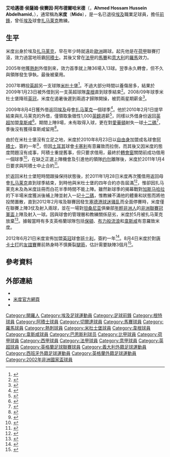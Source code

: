 {{noteta|G1=足球|G2=uefa|G3=EPL|G4=FAcup|G5=laliga
|T=zh-hans:米多;zh-hk:米度;zh-tw:米多;
|1=zh-hans:米多;zh-hk:米度;zh-tw:米多;
|2=zh-hans:侯萨姆;zh-hk:賀森;zh-tw:侯薩姆;
|3=zh-hans:马丁斯;zh-hk:馬田斯;zh-tw:馬丁斯;
|4=zh-hans:扎马莱克;zh-hk:薩馬雷克;zh-tw:扎馬雷克;
|5=zh-hans:约尔;zh-hk:祖爾;
}}
{{Football player infobox
| playername          = 米度<br />''Mido''
| image          = Mido 18-10-2008 1.jpg
| image_size     = 200px
| fullname       = Ahmed Hossam Hussein Abdelhamid<ref name="Mido">{{Cite web
| title = Mido
| url = https://int.soccerway.com/players/ahmed-abdelhamid-hossam/4464/
| publisher = Soccerway
| access-date = 17 September 2012
| archive-date = 2020-08-03
| archive-url = https://web.archive.org/web/20200803221833/https://int.soccerway.com/players/ahmed-abdelhamid-hossam/4464/
| dead-url = no
}}</ref>
| nickname            = ''Mido'' ميدو
| height         = 1.88 m<ref name="Mido"/>
| birth_date     = {{birth date and age|1983|2|23|df=y}}<ref name="Mido"/>
| cityofbirth         = [[開羅|開羅]]
| countryofbirth      = [[埃及|埃及]]
| currentclub         = 
| clubnumber          = 
| position            = [[前鋒_(足球)|前鋒]] 
| youthyears1    = 1990–1999
| youthclubs1    = [[扎马莱克体育俱乐部|扎马莱克]]
| years1         = 1999–2000
| years2         = 2000–2001
| years3         = 2001–2003
| years4         = 2003
| years5         = 2003–2004
| years6         = 2004–2006
| years7         = 2005–2006
| years8         = 2006–2007
| years9         = 2007–2010
| years10        = 2009
| years11        = 2009–2010
| years12        = 2010
| years13        = 2010
| years14        = 2011–2012
| years15        = 2012–2013
| clubs1         = [[扎马莱克体育俱乐部|扎马莱克]]
| clubs2         = [[皇家根特體育會|根特]]
| clubs3         = [[阿贾克斯足球俱乐部|阿積士]]
| clubs4         = → [[皇家維戈塞爾塔俱樂部|塞爾塔]] (外借)
| clubs5         = [[馬賽足球俱樂部|馬賽]]
| clubs6         = [[羅馬體育俱樂部|羅馬]]
| clubs7         = → [[托特纳姆热刺足球俱乐部|热刺]] (外借)
| clubs8         = [[托特纳姆热刺足球俱乐部|热刺]]
| clubs9         = [[米德尔斯堡足球俱乐部|米德尔斯堡]]
| clubs10        = → [[威根竞技足球俱乐部|韋根]] (外借)
| clubs11        = → [[扎马莱克体育俱乐部|扎马莱克]] (外借)
| clubs12        = → [[西汉姆联足球俱乐部|韋斯咸]] (外借)
| clubs13        = → [[阿贾克斯足球俱乐部|阿積士]] (外借)
| clubs14        = [[扎马莱克体育俱乐部|扎马莱克]]
| clubs15        = [[巴恩斯利足球俱乐部|班士利]]
| caps1          = 4
| caps2          = 21
| caps3          = 40
| caps4          = 8
| caps5          = 22
| caps6          = 8
| caps7          = 36
| caps8          = 12
| caps9          = 25
| caps10         = 12
| caps11         = 15
| caps12         = 9
| caps13         = 5
| caps14         = 3
| caps15         = 1
| goals1         = 3
| goals2         = 11
| goals3         = 21
| goals4         = 4
| goals5         = 7
| goals6         = 0
| goals7         = 13
| goals8         = 1
| goals9         = 6
| goals10        = 2
| goals11        = 1
| goals12        = 0
| goals13        = 2
| goals14        = 2
| goals15        = 0
| totalcaps      = 221
| totalgoals     = 73
| nationalyears1 = 1999–2001
| nationalyears2 = 2001–2009
| nationalteam1  = 埃及U20
| nationalteam2  = [[埃及國家足球隊|埃及]]
| nationalcaps1  = 13
| nationalcaps2  = 51
| nationalgoals1 = 0
| nationalgoals2 = 20
| manageryears1 = 2014 | managerclubs1 = [[扎马莱克体育俱乐部|扎马莱克]]
| manageryears2 = 2014–2015 | managerclubs2 = [[扎马莱克体育俱乐部|扎马莱克]]青年軍 (足球總監)
| manageryears3 = 2015 | managerclubs3 = [[伊斯梅利体育俱乐部|伊斯梅利]]
| manageryears4 = 2016 | managerclubs4 = [[扎马莱克体育俱乐部|扎马莱克]]
| pcupdate            = 2013年1月21日
| ntupdate            = 2012年8月12日
}}
'''艾哈邁德·侯薩姆·侯賽因·阿布德爾哈米德'''（{{lang-ar|'''احمد حسام حسين عبد الحميد'''}}，'''Ahmed Hossam Hussein Abdelhamid'''，{{bd|1983年|2月23日|catidx=Mido}}），通常稱為'''米度'''（'''Mido'''），是一名已退役[[埃及|埃及]]職業足球員，擔任[[前鋒_(足球)|前鋒]]，曾任[[埃及|埃及]]球會[[扎马莱克体育俱乐部|扎马莱克]]教練。

== 生平 ==
米度出身於埃及[[扎马莱克体育俱乐部|扎马莱克]]，早在年少時就遠赴[[歐洲|歐洲]]踢球。起先他是在[[荷甲|荷甲]]聯賽打滾，效力過當地班霸[[阿積士|阿積士]]。其後又曾在[[法甲|法甲]]的[[馬賽足球俱樂部|馬賽]]和[[意大利|意大利]]的[[羅馬足球俱樂部|羅馬]]效力。

2005年他獲[[熱刺|熱刺]]外借到來，效力首季就上陣36場入13球。翌季永久轉會，但不久與領隊發生爭執，最後被棄用。

2007年轉投[[英超|英超]]另一支球隊[[米杜士堡足球會|米杜士堡]]<ref name="MIDO">{{cite news
| title = MIDO
| url = http://www.footballdatabase.com/index.php?page=player&Id=738&b=true&pn=Hossam_Hussein_Abdelamid_Ahmed
| publisher = footballdatabase
| accessdate = 2007-08-18
| archive-date = 2019-12-07
| archive-url = https://web.archive.org/web/20191207182618/https://footballdatabase.com/index.php?page=player&Id=738&b=true&pn=Hossam_Hussein_Abdelamid_Ahmed
| dead-url = no
}}</ref>。不過大部分時間以養傷居多，結果於2009年1月23日被外借到另一支英超球隊[[威根竞技足球俱乐部|韋根]]直到球季結束<ref>{{cite news
| title = Wigan sign striker Mido on loan
| url = http://news.bbc.co.uk/sport2/hi/football/teams/w/wigan_athletic/7847669.stm
| publisher = [[BBC|BBC]] Sport
| date = 2009-01-23
| accessdate = 2009-01-24
| archive-date = 2019-09-17
| archive-url = https://web.archive.org/web/20190917142447/http://news.bbc.co.uk/sport2/hi/football/teams/w/wigan_athletic/7847669.stm
| dead-url = no
}}</ref>。2008/09年球季米杜士堡降班[[英冠|英冠]]，米度在遏暑後遲到兩週才歸隊開操，被罰兩星期薪金<ref>{{cite news
| title = Mido back in training with Boro
| url = http://news.bbc.co.uk/sport2/hi/football/africa/8159150.stm
| publisher = [[BBC|BBC]] Sport
| date = 2009-07-21
| accessdate = 2009-08-04
| archive-date = 2019-09-28
| archive-url = https://web.archive.org/web/20190928145844/http://news.bbc.co.uk/sport2/hi/football/africa/8159150.stm
| dead-url = no
}}</ref>。

2009年8月4日獲外借返回[[埃及|埃及]]母會[[扎马莱克体育俱乐部|扎马莱克]]一個球季<ref>{{cite news
| title = Mido completes move back to Egypt
| url = http://news.bbc.co.uk/sport2/hi/football/teams/m/middlesbrough/8169292.stm
| publisher = [[BBC|BBC]] Sport
| date = 2009-08-04
| accessdate = 2009-08-04
| archive-date = 2020-11-09
| archive-url = https://web.archive.org/web/20201109022240/http://news.bbc.co.uk/sport2/hi/football/teams/m/middlesbrough/8169292.stm
| dead-url = no
}}</ref>。他於2010年2月1日提早結束與扎马莱克的外借，僅領取象徵性1,000[[英鎊|英鎊]]週薪<ref>{{cite news |language=en |url=http://www.thisislondon.co.uk/standard-sport/football/article-23801702-mido-to-be-paid-just-pound-1000-per-week-as-he-bids-to-lift-west-ham.do |title=Mido to be paid just £1,000 per week as he bids to lift West Ham |publisher=''thisislondon.co.uk'' |date=2010-02-02 |accessdate=2010-08-24 |deadurl=yes |archiveurl=https://web.archive.org/web/20100531163647/http://www.thisislondon.co.uk/standard-sport/football/article-23801702-mido-to-be-paid-just-pound-1000-per-week-as-he-bids-to-lift-west-ham.do |archivedate=2010-05-31 }}</ref>，同樣以外借身份返回[[英超|英超]]加盟[[西汉姆联足球俱乐部|韋斯咸]]<ref>{{cite news |language=en |url=http://news.bbc.co.uk/sport2/hi/football/teams/w/west_ham_utd/8492106.stm |title=Mido & Ilan join West Ham on loan |publisher=[[BBC|BBC]] Sport |date=2010-02-01 |accessdate=2010-08-24 |archive-date=2019-09-25 |archive-url=https://web.archive.org/web/20190925004909/http://news.bbc.co.uk/sport2/hi/football/teams/w/west_ham_utd/8492106.stm |dead-url=no }}</ref>。期間上陣9場，未有取得入球，更在對[[埃弗顿足球俱乐部|愛華頓]]射失一球[[十二碼|十二碼]]<ref>{{cite news |language=en |url=http://news.bbc.co.uk/sport2/hi/football/eng_prem/8597527.stm |title=Everton 2-2 West Ham |publisher=[[BBC|BBC]] Sport |date=2010-04-04 |accessdate=2010-08-24 |archive-date=2020-11-12 |archive-url=https://web.archive.org/web/20201112035624/http://news.bbc.co.uk/sport2/hi/football/eng_prem/8597527.stm |dead-url=no }}</ref>，季後沒有獲得韋斯咸留用<ref>{{cite news |language=en |url=http://www.whufc.com/articles/20100602/manager-announcement-due_2236884_2054050 |title=Manager announcement due |publisher=[[西汉姆联足球俱乐部|''whufc.com'']] |date=2010-06-02 |accessdate=2010-06-24 |deadurl=yes |archiveurl=https://web.archive.org/web/20100707010556/http://www.whufc.com/articles/20100602/manager-announcement-due_2236884_2054050 |archivedate=2010-07-07 }}</ref>。

由於在米杜士堡沒有立足之地，米度於2010年8月23日以[[自由球員|自由身]]加盟成名球會[[阿贾克斯足球俱乐部|阿積士]]，簽約一年<ref>{{cite news |language=en |url=http://news.bbc.co.uk/sport2/hi/football/africa/8938049.stm |title=Egyptian striker Mido returns to Ajax |publisher=[[BBC|BBC]] Sport |date=2010-08-23 |accessdate=2010-08-24 |archive-date=2019-09-15 |archive-url=https://web.archive.org/web/20190915115005/http://news.bbc.co.uk/sport2/hi/football/africa/8938049.stm |dead-url=no }}</ref>，但因[[土耳其|土耳其]]球會[[卡塞利體育會|卡塞利]]有意羅致而拉倒，而其後又因米度的態度問題沒有成事，阿積士重提舊事，但只要求借用，最終於[[轉會窗|轉會窗]]關閉前成功借用一個球季<ref>{{cite news |language=en |url=http://www.skysports.com/story/0,19528,11688_6352843,00.html |title=Mido completes Ajax loan |publisher=Sky Sports |date=2010-09-01 |accessdate=2010-09-02 |archive-date=2016-03-10 |archive-url=https://web.archive.org/web/20160310085810/http://www.skysports.com/story/0,19528,11688_6352843,00.html |dead-url=no }}</ref>，在缺乏正選上陣機會及引進他的領隊[[马丁·约尔|约尔]]離隊後，米度於2011年1月4日要求與阿積士中止合約<ref>{{cite news |language=en |url=http://news.bbc.co.uk/sport2/hi/football/africa/9337212.stm |title=Egypt's Mido leaves Ajax at his own request |publisher=''[[BBC_Sport|BBC Sport]]'' |date=2011-01-04 |accessdate=2011-01-20 |archive-date=2019-09-30 |archive-url=https://web.archive.org/web/20190930022746/http://news.bbc.co.uk/sport2/hi/football/africa/9337212.stm |dead-url=no }}</ref>。

於返回米杜士堡短時間跟操保持狀態後，於2011年1月28日米度再次獲借用返回母會[[扎马莱克体育俱乐部|扎马莱克]]直到球季結束，到時他與米杜士堡的四年合約亦告屆滿<ref>{{cite news |language=en |url=http://www.skysports.com/story/0,19528,11688_6706652,00.html |title=Misfit Mido heads home |publisher=''Sky Sports'' |date=2011-01-28 |accessdate=2011-01-31 |archive-date=2016-03-08 |archive-url=https://web.archive.org/web/20160308010640/http://www.skysports.com/story/0,19528,11688_6706652,00.html |dead-url=no }}</ref>，惟卻因扎马莱克未及為米度註冊而白花半季時間不能上陣。雖然新球季的揭幕戰對[[加斯马哈拉足球俱乐部|加斯马哈拉]]的下半場米度獲派後補上陣並射入一記[[十二碼|十二碼]]，惟教練{{le|哈桑·谢哈塔|Hassan Shehata|谢哈塔}}不滿他的體重和狀態而將他投閒置散，直到2012年2月埃及聯賽因發生[[塞德港球迷骚乱|塞德港球迷骚乱]]而全面停賽時，米度僅在聯賽上陣3仗及射入兩球，並在一場對[[坦桑尼亚|坦桑尼亚]]俱樂部[[年輕非洲人體育俱樂部|年輕非洲人]]的[[非洲聯賽冠軍盃|非洲聯賽冠軍盃]]上陣及射入一球。因與球會的管理層和教練關係惡劣，米度於5月被扎马莱克放棄<ref>{{cite news |language=en |url=http://www.bbc.co.uk/sport/0/football/18192212 |title=Zamalek force out Mido in a bid to lure back Shehata |publisher=''[[BBC_Sport|BBC Sport]]'' |date=2012-05-24 |accessdate=2012-08-12 |archive-date=2013-08-17 |archive-url=https://web.archive.org/web/20130817204428/http://www.bbc.co.uk/sport/0/football/18192212 |dead-url=no }}</ref>。據報當時有多支英格蘭球隊包括[[博尔顿足球俱乐部|保頓]]、[[布莱克本流浪者足球俱乐部|布力般流浪]]和[[西汉姆联足球俱乐部|韋斯咸]]有意羅致米度。

2012年6月21日米度宣佈加盟[[英冠|英冠]]球會[[巴恩斯利足球俱乐部|班士利]]，簽約一年<ref>{{cite news |language=en |url=http://www.bbc.co.uk/sport/0/football/18469793 |title=Mido joins Championship side Barnsley |publisher=''[[BBC_Sport|BBC Sport]]'' |date=2012-06-21 |accessdate=2012-08-12 |archive-date=2013-10-17 |archive-url=https://web.archive.org/web/20131017192604/http://www.bbc.co.uk/sport/0/football/18469793 |dead-url=no }}</ref>。8月4日米度於對[[唐卡斯特流浪足球俱乐部|唐卡士打]]的[[友誼賽|友誼賽]]賽前熱身時不慎撕裂[[腿後腱|腿筋]]，估計需要缺陣3個月<ref>{{cite news |language=en |url=http://www.bbc.co.uk/sport/0/football/19166683 |title=Mido injury forces Barnsley manager Keith Hill rethink |publisher=''[[BBC_Sport|BBC Sport]]'' |date=2012-08-07 |accessdate=2012-08-12 |archive-date=2012-08-11 |archive-url=https://web.archive.org/web/20120811082552/http://www.bbc.co.uk/sport/0/football/19166683 |dead-url=no }}</ref>。

== 參考資料 ==
{{reflist}}

== 外部連結 ==
* {{FIFA player|183023|米度}}
* [https://web.archive.org/web/20161016131406/http://www.midozone.com/ 米度官方網頁]
* {{soccerbase|id=26761|name=米度}}

{{start box}}
{{succession box|title={{tsl|en|Belgian Ebony Shoe||烏木靴獎}}|before={{tsl|en|Hervé Nzelo-Lembi|}} |after={{tsl|en|Moumouni Dagano|}}|years=2001}}
{{succession box |  before={{tsl|en|Pedro Mantorras|}} |  title=非洲足協最佳年青球員 |  years= 2002 |  after=[[奥巴费米·马丁斯|马丁斯]] }}
{{end box}}

{{DEFAULTSORT:Mido}}
[[Category:開羅人|Category:開羅人]]
[[Category:埃及足球運動員|Category:埃及足球運動員]]
[[Category:足球前鋒|Category:足球前鋒]]
[[Category:根特球員|Category:根特球員]]
[[Category:阿積士球員|Category:阿積士球員]]
[[Category:切爾達球員|Category:切爾達球員]]
[[Category:馬賽球員|Category:馬賽球員]]
[[Category:羅馬球員|Category:羅馬球員]]
[[Category:熱刺球員|Category:熱刺球員]]
[[Category:米杜士堡球員|Category:米杜士堡球員]]
[[Category:韋根球員|Category:韋根球員]]
[[Category:韋斯咸球員|Category:韋斯咸球員]]
[[Category:巴恩斯利球员|Category:巴恩斯利球员]]
[[Category:比甲球員|Category:比甲球員]]
[[Category:荷甲球員|Category:荷甲球員]]
[[Category:西甲球員|Category:西甲球員]]
[[Category:法甲球員|Category:法甲球員]]
[[Category:意甲球員|Category:意甲球員]]
[[Category:英超球員|Category:英超球員]]
[[Category:英格蘭足球聯賽球員|Category:英格蘭足球聯賽球員]]
[[Category:義大利外籍足球運動員|Category:義大利外籍足球運動員]]
[[Category:西班牙外籍足球運動員|Category:西班牙外籍足球運動員]]
[[Category:英格蘭外籍足球運動員|Category:英格蘭外籍足球運動員]]
[[Category:2002年非洲國家盃球員|Category:2002年非洲國家盃球員]]